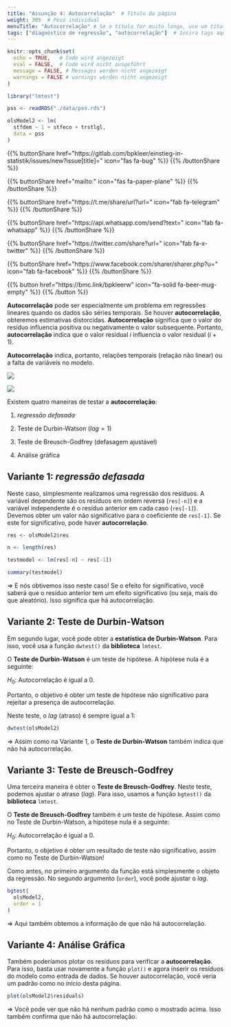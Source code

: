 ```yaml
---
title: "Assunção 4: Autocorrelação"  # Título da página
weight: 305  # Peso individual
menuTitle: "Autocorrelação" # Se o título for muito longo, use um título curto aqui
tags: ["diagnóstico de regressão", "autocorrelação"]  # Insira tags aqui; Palavra curta que descreve o que acontece na página
---
```

```r
knitr::opts_chunk$set(
  echo = TRUE,   # Code wird angezeigt
  eval = FALSE,  # Code wird nicht ausgeführt
  message = FALSE, # Messages werden nicht angezeigt
  warnings = FALSE # warnings werden nicht angezeigt
)

library("lmtest")

pss <- readRDS("./data/pss.rds")

olsModel2 <- lm(
  stfdem ~ 1 + stfeco + trstlgl,   
  data = pss
)      
```

{{% buttonShare href=\"https\:\/\/gitlab.com\/bpkleer\/einstieg-in-statistik\/issues\/new?issue[title]=\" icon=\"fas fa-bug\" %}} {{% /buttonShare %}} 

{{% buttonShare href=\"mailto\:\" icon=\"fas fa-paper-plane\" %}} {{% /buttonShare %}}

{{% buttonShare href=\"https\:\/\/t.me\/share\/url?url=\" icon=\"fab fa-telegram\" %}} {{% /buttonShare %}}

{{% buttonShare href=\"https\:\/\/api.whatsapp.com\/send?text=\" icon=\"fab fa-whatsapp\" %}} {{% /buttonShare %}}

{{% buttonShare href=\"https\:\/\/twitter.com\/share?url=\" icon=\"fab fa-x-twitter\" %}} {{% /buttonShare %}}

{{% buttonShare href=\"https\:\/\/www.facebook.com\/sharer\/sharer.php?u=\" icon=\"fab fa-facebook\" %}} {{% /buttonShare %}}

{{% button href=\"https\:\/\/bmc.link\/bpkleerw\" icon=\"fa-solid fa-beer-mug-empty\" %}} {{% /button %}}

**Autocorrelação** pode ser especialmente um problema em regressões lineares quando os dados são séries temporais. Se houver **autocorrelação**, obteremos estimativas distorcidas. **Autocorrelação** significa que o valor do resíduo influencia positiva ou negativamente o valor subsequente. Portanto, **autocorrelação** indica que o valor residual $i$ influencia o valor residual $(i+1)$.

**Autocorrelação** indica, portanto, relações temporais (relação não linear) ou a falta de variáveis no modelo.

![](../img/autocorr_pos.pt.png)

![](../img/autocorr_neg.pt.png)

Existem quatro maneiras de testar a **autocorrelação**:

1. *regressão defasada*

2. Teste de Durbin-Watson ($lag = 1$)

3. Teste de Breusch-Godfrey (defasagem ajustável)

4. Análise gráfica

## Variante 1: *regressão defasada* 
Neste caso, simplesmente realizamos uma regressão dos resíduos. A variável dependente são os resíduos em ordem reversa (`res[-n]`) e a variável independente é o resíduo anterior em cada caso (`res[-1]`). Devemos obter um valor não significativo para o coeficiente de `res[-1]`. Se este for significativo, pode haver **autocorrelação**.

```r
res <- olsModel2$res  

n <- length(res)       

testmodel <- lm(res[-n] ~ res[-1]) 

summary(testmodel)
```

$\Rightarrow$ E nós obtivemos isso neste caso! Se o efeito for significativo, você saberá que o resíduo anterior tem um efeito significativo (ou seja, mais do que aleatório). Isso significa que há autocorrelação.

## Variante 2: Teste de Durbin-Watson
Em segundo lugar, você pode obter a **estatística de Durbin-Watson**. Para isso, você usa a função `dwtest()` da **biblioteca** `lmtest`.

O **Teste de Durbin-Watson** é um teste de hipótese. A hipótese nula é a seguinte:

$H_0$: Autocorrelação é igual a $0$.

Portanto, o objetivo é obter um teste de hipótese não significativo para rejeitar a presença de autocorrelação.

Neste teste, o *lag* (atraso) é sempre igual a $1$:
```r
dwtest(olsModel2)
```

$\Rightarrow$ Assim como na Variante 1, o **Teste de Durbin-Watson** também indica que não há autocorrelação.

## Variante 3: Teste de Breusch-Godfrey
Uma terceira maneira é obter o **Teste de Breusch-Godfrey**. Neste teste, podemos ajustar o atraso (*lag*). Para isso, usamos a função `bgtest()` da **biblioteca** `lmtest`.

O **Teste de Breusch-Godfrey** também é um teste de hipótese. Assim como no Teste de Durbin-Watson, a hipótese nula é a seguinte:

$H_0$: Autocorrelação é igual a $0$.

Portanto, o objetivo é obter um resultado de teste não significativo, assim como no Teste de Durbin-Watson!

Como antes, no primeiro argumento da função está simplesmente o objeto da regressão. No segundo argumento (`order`), você pode ajustar o *lag*.
```r
bgtest(
  olsModel2,
  order = 1
) 
```

$\Rightarrow$ Aqui também obtemos a informação de que não há autocorrelação.

## Variante 4: Análise Gráfica
Também poderíamos plotar os resíduos para verificar a **autocorrelação**. Para isso, basta usar novamente a função `plot()` e agora inserir os resíduos do modelo como entrada de dados. Se houver autocorrelação, você veria um padrão como no início desta página.
```r
plot(olsModel2$residuals)
```

$\Rightarrow$ Você pode ver que não há nenhum padrão como o mostrado acima. Isso também confirma que não há autocorrelação.
